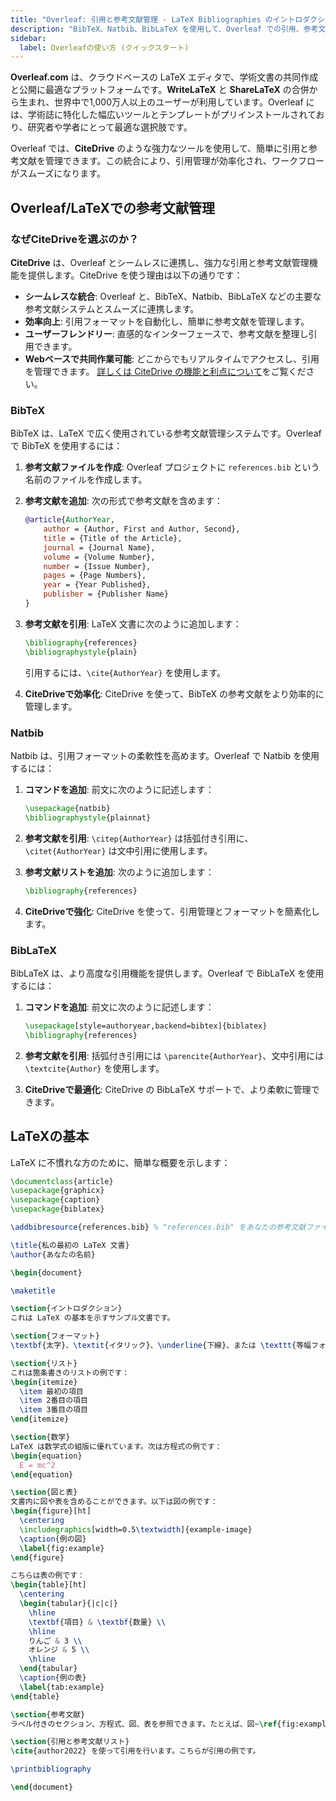 ```yaml
---
title: "Overleaf: 引用と参考文献管理 - LaTeX Bibliographies のイントロダクション"
description: "BibTeX、Natbib、BibLaTeX を使用して、Overleaf での引用、参考文献、文献管理を学びましょう。さらに、CiteDrive を使ってワークフローを効率化します。"
sidebar:
  label: Overleafの使い方 (クイックスタート)
---
```



**Overleaf.com** は、クラウドベースの LaTeX エディタで、学術文書の共同作成と公開に最適なプラットフォームです。**WriteLaTeX** と **ShareLaTeX** の合併から生まれ、世界中で1,000万人以上のユーザーが利用しています。Overleaf には、学術誌に特化した幅広いツールとテンプレートがプリインストールされており、研究者や学者にとって最適な選択肢です。

Overleaf では、**CiteDrive** のような強力なツールを使用して、簡単に引用と参考文献を管理できます。この統合により、引用管理が効率化され、ワークフローがスムーズになります。

<CiteDrive />

## Overleaf/LaTeXでの参考文献管理

### なぜCiteDriveを選ぶのか？

**CiteDrive** は、Overleaf とシームレスに連携し、強力な引用と参考文献管理機能を提供します。CiteDrive を使う理由は以下の通りです：

- **シームレスな統合**: Overleaf と、BibTeX、Natbib、BibLaTeX などの主要な参考文献システムとスムーズに連携します。
- **効率向上**: 引用フォーマットを自動化し、簡単に参考文献を管理します。
- **ユーザーフレンドリー**: 直感的なインターフェースで、参考文献を整理し引用できます。
- **Webベースで共同作業可能**: どこからでもリアルタイムでアクセスし、引用を管理できます。
[詳しくは CiteDrive の機能と利点について](https://www.citedrive.com)をご覧ください。

### BibTeX

BibTeX は、LaTeX で広く使用されている参考文献管理システムです。Overleaf で BibTeX を使用するには：

1. **参考文献ファイルを作成**: Overleaf プロジェクトに `references.bib` という名前のファイルを作成します。
2. **参考文献を追加**: 次の形式で参考文献を含めます：

   ```bibtex
   @article{AuthorYear,
       author = {Author, First and Author, Second},
       title = {Title of the Article},
       journal = {Journal Name},
       volume = {Volume Number},
       number = {Issue Number},
       pages = {Page Numbers},
       year = {Year Published},
       publisher = {Publisher Name}
   }
   ```

3. **参考文献を引用**: LaTeX 文書に次のように追加します：

   ```latex
   \bibliography{references}
   \bibliographystyle{plain}
   ```

   引用するには、`\cite{AuthorYear}` を使用します。

4. **CiteDriveで効率化**: CiteDrive を使って、BibTeX の参考文献をより効率的に管理します。

### Natbib

Natbib は、引用フォーマットの柔軟性を高めます。Overleaf で Natbib を使用するには：

1. **コマンドを追加**: 前文に次のように記述します：

   ```latex
   \usepackage{natbib}
   \bibliographystyle{plainnat}
   ```

2. **参考文献を引用**: `\citep{AuthorYear}` は括弧付き引用に、`\citet{AuthorYear}` は文中引用に使用します。

3. **参考文献リストを追加**: 次のように追加します：

   ```latex
   \bibliography{references}
   ```

4. **CiteDriveで強化**: CiteDrive を使って、引用管理とフォーマットを簡素化します。

### BibLaTeX

BibLaTeX は、より高度な引用機能を提供します。Overleaf で BibLaTeX を使用するには：

1. **コマンドを追加**: 前文に次のように記述します：

   ```latex
   \usepackage[style=authoryear,backend=bibtex]{biblatex}
   \bibliography{references}
   ```

2. **参考文献を引用**: 括弧付き引用には `\parencite{AuthorYear}`、文中引用には `\textcite{Author}` を使用します。

3. **CiteDriveで最適化**: CiteDrive の BibLaTeX サポートで、より柔軟に管理できます。

## LaTeXの基本

LaTeX に不慣れな方のために、簡単な概要を示します：

```latex
\documentclass{article}
\usepackage{graphicx}
\usepackage{caption}
\usepackage{biblatex}

\addbibresource{references.bib} % "references.bib" をあなたの参考文献ファイルに置き換えてください

\title{私の最初の LaTeX 文書}
\author{あなたの名前}

\begin{document}

\maketitle

\section{イントロダクション}
これは LaTeX の基本を示すサンプル文書です。

\section{フォーマット}
\textbf{太字}、\textit{イタリック}、\underline{下線}、または \texttt{等幅フォント} でテキストをフォーマットできます。

\section{リスト}
これは箇条書きのリストの例です：
\begin{itemize}
  \item 最初の項目
  \item 2番目の項目
  \item 3番目の項目
\end{itemize}

\section{数学}
LaTeX は数学式の組版に優れています。次は方程式の例です：
\begin{equation}
  E = mc^2
\end{equation}

\section{図と表}
文書内に図や表を含めることができます。以下は図の例です：
\begin{figure}[ht]
  \centering
  \includegraphics[width=0.5\textwidth]{example-image}
  \caption{例の図}
  \label{fig:example}
\end{figure}

こちらは表の例です：
\begin{table}[ht]
  \centering
  \begin{tabular}{|c|c|}
    \hline
    \textbf{項目} & \textbf{数量} \\
    \hline
    りんご & 3 \\
    オレンジ & 5 \\
    \hline
  \end{tabular}
  \caption{例の表}
  \label{tab:example}
\end{table}

\section{参考文献}
ラベル付きのセクション、方程式、図、表を参照できます。たとえば、図~\ref{fig:example} や表~\ref{tab:example} を参照してください。

\section{引用と参考文献リスト}
\cite{author2022} を使って引用を行います。こちらが引用の例です。

\printbibliography

\end{document}
```